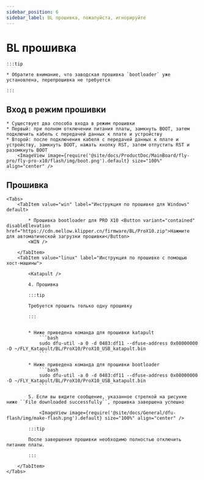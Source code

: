 ```yaml
---
sidebar_position: 6
sidebar_label: BL прошивка, пожалуйста, игнорируйте
---
```









# BL прошивка

    :::tip

    * Обратите внимание, что заводская прошивка `bootloader` уже установлена, перепрошивка не требуется

    :::

## Вход в режим прошивки


    * Существует два способа входа в режим прошивки
    * Первый: при полном отключении питания платы, замкнуть BOOT, затем подключить кабель с передачей данных к плате и устройству
    * Второй: после подключения кабеля с передачей данных к плате и устройству, замкнуть BOOT, нажать кнопку RST, затем отпустить RST и разомкнуть BOOT
        <ImageView image={require('@site/docs/ProductDoc/MainBoard/fly-pro/fly-pro-x10/flash/img/boot.png').default} size="100%" align="center" />

## Прошивка

    <Tabs>
        <TabItem value="win" label="Инструкция по прошивке для Windows" default>

            * Прошивка bootloader для PRO X10 <Button variant="contained" disableElevation href="https://cdn.mellow.klipper.cn/firmware/BL/ProX10.zip">Нажмите для автоматической загрузки прошивки</Button>
            <WIN />
            
        </TabItem>
        <TabItem value="linux" label="Инструкция по прошивке с помощью хост-машины">
            
            <Katapult />

            4. Прошивка

            :::tip

            Требуется прошить только одну прошивку

            :::


            * Ниже приведена команда для прошивки katapult
                ```bash
                sudo dfu-util -a 0 -d 0483:df11 --dfuse-address 0x08000000 -D ~/FLY_Katapult/BL/ProX10/ProX10_USB_katapult.bin
                ```

            * Ниже приведена команда для прошивки bootloader
                ```bash
                sudo dfu-util -a 0 -d 0483:df11 --dfuse-address 0x08000000 -D ~/FLY_Katapult/BL/ProX10/ProX10_USB_katapult.bin
                ```

            5. Если вы видите сообщение, указанное стрелкой на рисунке ниже ``File downloaded successfully``, прошивка завершена успешно

                <ImageView image={require('@site/docs/General/dfu-flash/img/make-flash.png').default} size="100%" align="center" />

            :::tip

            После завершения прошивки необходимо полностью отключить питание платы.

            :::

        </TabItem>
    </Tabs>